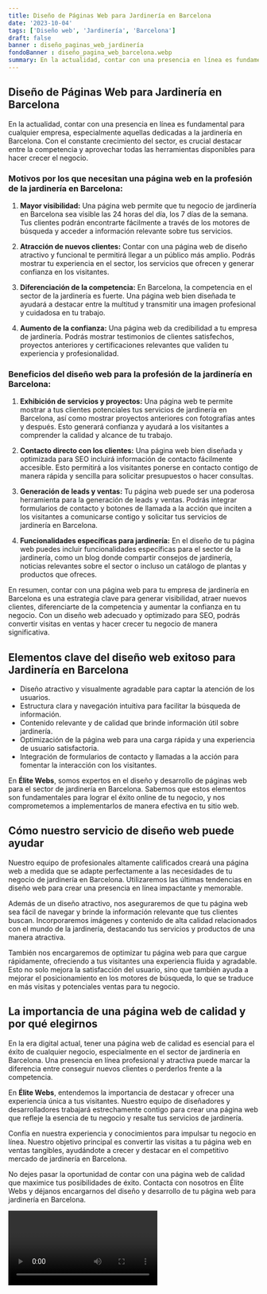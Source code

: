 ```yaml
---
title: Diseño de Páginas Web para Jardinería en Barcelona
date: '2023-10-04'
tags: ['Diseño web', 'Jardinería', 'Barcelona']
draft: false
banner : diseño_paginas_web_jardinería
fondoBanner : diseño_pagina_web_barcelona.webp
summary: En la actualidad, contar con una presencia en línea es fundamental para cualquier empresa, especialmente aquellas dedicadas a la jardinería en Barcelona. Con el constante crecimiento del sector, es crucial destacar entre la competencia y aprovechar todas las herramientas disponibles para hacer crecer el negocio.
---
```


## Diseño de Páginas Web para Jardinería en Barcelona

En la actualidad, contar con una presencia en línea es fundamental para cualquier empresa, especialmente aquellas dedicadas a la jardinería en Barcelona. Con el constante crecimiento del sector, es crucial destacar entre la competencia y aprovechar todas las herramientas disponibles para hacer crecer el negocio.

### Motivos por los que necesitan una página web en la profesión de la jardinería en Barcelona:

1. **Mayor visibilidad:** Una página web permite que tu negocio de jardinería en Barcelona sea visible las 24 horas del día, los 7 días de la semana. Tus clientes podrán encontrarte fácilmente a través de los motores de búsqueda y acceder a información relevante sobre tus servicios.

2. **Atracción de nuevos clientes:** Contar con una página web de diseño atractivo y funcional te permitirá llegar a un público más amplio. Podrás mostrar tu experiencia en el sector, los servicios que ofrecen y generar confianza en los visitantes.

3. **Diferenciación de la competencia:** En Barcelona, la competencia en el sector de la jardinería es fuerte. Una página web bien diseñada te ayudará a destacar entre la multitud y transmitir una imagen profesional y cuidadosa en tu trabajo.

4. **Aumento de la confianza:** Una página web da credibilidad a tu empresa de jardinería. Podrás mostrar testimonios de clientes satisfechos, proyectos anteriores y certificaciones relevantes que validen tu experiencia y profesionalidad.

### Beneficios del diseño web para la profesión de la jardinería en Barcelona:

1. **Exhibición de servicios y proyectos:** Una página web te permite mostrar a tus clientes potenciales tus servicios de jardinería en Barcelona, así como mostrar proyectos anteriores con fotografías antes y después. Esto generará confianza y ayudará a los visitantes a comprender la calidad y alcance de tu trabajo.

2. **Contacto directo con los clientes:** Una página web bien diseñada y optimizada para SEO incluirá información de contacto fácilmente accesible. Esto permitirá a los visitantes ponerse en contacto contigo de manera rápida y sencilla para solicitar presupuestos o hacer consultas.

3. **Generación de leads y ventas:** Tu página web puede ser una poderosa herramienta para la generación de leads y ventas. Podrás integrar formularios de contacto y botones de llamada a la acción que inciten a los visitantes a comunicarse contigo y solicitar tus servicios de jardinería en Barcelona.

4. **Funcionalidades específicas para jardinería:** En el diseño de tu página web puedes incluir funcionalidades específicas para el sector de la jardinería, como un blog donde compartir consejos de jardinería, noticias relevantes sobre el sector o incluso un catálogo de plantas y productos que ofreces.

En resumen, contar con una página web para tu empresa de jardinería en Barcelona es una estrategia clave para generar visibilidad, atraer nuevos clientes, diferenciarte de la competencia y aumentar la confianza en tu negocio. Con un diseño web adecuado y optimizado para SEO, podrás convertir visitas en ventas y hacer crecer tu negocio de manera significativa.

<GifSeo />

<Cta />

## Elementos clave del diseño web exitoso para Jardinería en Barcelona

- Diseño atractivo y visualmente agradable para captar la atención de los usuarios.
- Estructura clara y navegación intuitiva para facilitar la búsqueda de información.
- Contenido relevante y de calidad que brinde información útil sobre jardinería.
- Optimización de la página web para una carga rápida y una experiencia de usuario satisfactoria.
- Integración de formularios de contacto y llamadas a la acción para fomentar la interacción con los visitantes.

En **Élite Webs**, somos expertos en el diseño y desarrollo de páginas web para el sector de jardinería en Barcelona. Sabemos que estos elementos son fundamentales para lograr el éxito online de tu negocio, y nos comprometemos a implementarlos de manera efectiva en tu sitio web.

## Cómo nuestro servicio de diseño web puede ayudar

Nuestro equipo de profesionales altamente calificados creará una página web a medida que se adapte perfectamente a las necesidades de tu negocio de jardinería en Barcelona. Utilizaremos las últimas tendencias en diseño web para crear una presencia en línea impactante y memorable.

Además de un diseño atractivo, nos aseguraremos de que tu página web sea fácil de navegar y brinde la información relevante que tus clientes buscan. Incorporaremos imágenes y contenido de alta calidad relacionados con el mundo de la jardinería, destacando tus servicios y productos de una manera atractiva.

También nos encargaremos de optimizar tu página web para que cargue rápidamente, ofreciendo a tus visitantes una experiencia fluida y agradable. Esto no solo mejora la satisfacción del usuario, sino que también ayuda a mejorar el posicionamiento en los motores de búsqueda, lo que se traduce en más visitas y potenciales ventas para tu negocio.

## La importancia de una página web de calidad y por qué elegirnos

En la era digital actual, tener una página web de calidad es esencial para el éxito de cualquier negocio, especialmente en el sector de jardinería en Barcelona. Una presencia en línea profesional y atractiva puede marcar la diferencia entre conseguir nuevos clientes o perderlos frente a la competencia.

En **Élite Webs**, entendemos la importancia de destacar y ofrecer una experiencia única a tus visitantes. Nuestro equipo de diseñadores y desarrolladores trabajará estrechamente contigo para crear una página web que refleje la esencia de tu negocio y resalte tus servicios de jardinería.

Confía en nuestra experiencia y conocimientos para impulsar tu negocio en línea. Nuestro objetivo principal es convertir las visitas a tu página web en ventas tangibles, ayudándote a crecer y destacar en el competitivo mercado de jardinería en Barcelona.

No dejes pasar la oportunidad de contar con una página web de calidad que maximice tus posibilidades de éxito. Contacta con nosotros en Élite Webs y déjanos encargarnos del diseño y desarrollo de tu página web para jardinería en Barcelona.

<Video />

<CtaBot job='Jardinería' city='Barcelona'/>

<Gmaps query='Barcelona+españa+maps' />